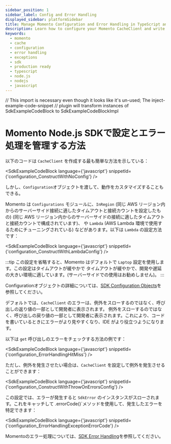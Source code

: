 ```yaml
---
sidebar_position: 1
sidebar_label: Config and Error Handling
displayed_sidebar: platformSidebar
title: Manage Momento Configuration and Error Handling in TypeScript and Node.js
description: Learn how to configure your Momento CacheClient and write production-ready error handling code in TypeScript and Node.js
keywords:
  - momento
  - cache
  - configuration
  - error handling
  - exceptions
  - sdk
  - production ready
  - typescript
  - node.js
  - nodejs
  - javascript
---
```


// This import is necessary even though it looks like it's un-used; The inject-example-code-snippet
// plugin will transform instances of SdkExampleCodeBlock to SdkExampleCodeBlockImpl

# Momento Node.js SDKで設定とエラー処理を管理する方法

以下のコードは `CacheClient` を作成する最も簡単な方法を示している：

<SdkExampleCodeBlock language={'javascript'} snippetId={'configuration_ConstructWithNoConfig'} />

しかし、`Configuration`オブジェクトを渡して、動作をカスタマイズすることもできる。

Momento は `Configurations` モジュールに、`InRegion` (同じ AWS リージョン内からのサーバーサイド接続に適したタイムアウトと接続カウントを設定したもの)
(同じ AWS リージョン内からのサーバーサイドの接続に適したタイムアウトと接続カウントで構成されています)、
や `Lambda` (AWS Lambda 環境で使用するためにチューニングされている) などがあります。以下は `Lambda` の設定方法です：

<SdkExampleCodeBlock language={'javascript'} snippetId={'configuration_ConstructWithLambdaConfig'} />

:::tip
この設定を省略すると、Momento はデフォルトで `Laptop` 設定を使用します。この設定はタイムアウトが緩やかで
タイムアウトが緩やかで、開発や遅延の大きい環境に適しています。(サーバーサイドでの使用はお勧めしません)。
:::

Configurationオブジェクトの詳細については、[SDK Configuration Objects](/cache/develop/basics/client-configuration-objects.md)を参照してください。

デフォルトでは、`CacheClient` のエラーは、例外をスローするのではなく、呼び出しの返り値の一部として開発者に表示されます。
例外をスローするのではなく、呼び出しの戻り値の一部として開発者に表示されます。これにより、コードを書いているときにエラーがより見やすくなり、IDE がより役立つようになります。

以下は `get` 呼び出しのエラーをチェックする方法の例です：

<SdkExampleCodeBlock language={'javascript'} snippetId={'configuration_ErrorHandlingHitMiss'} />

ただし、例外を発生させたい場合は、`CacheClient` を設定して例外を発生させることができます：

<SdkExampleCodeBlock language={'javascript'} snippetId={'configuration_ConstructWithThrowOnErrorsConfig'} />

この設定では、エラーが発生すると `SdkError` のインスタンスがスローされます。これをキャッチして
.errorCode()`メソッドを使用して、発生したエラーを特定できます：

<SdkExampleCodeBlock language={'javascript'} snippetId={'configuration_ErrorHandlingExceptionErrorCode'} />

Momentoのエラー処理については、[SDK Error Handling](/cache/develop/basics/error-handling-production-readiness.md)を参照してください。
